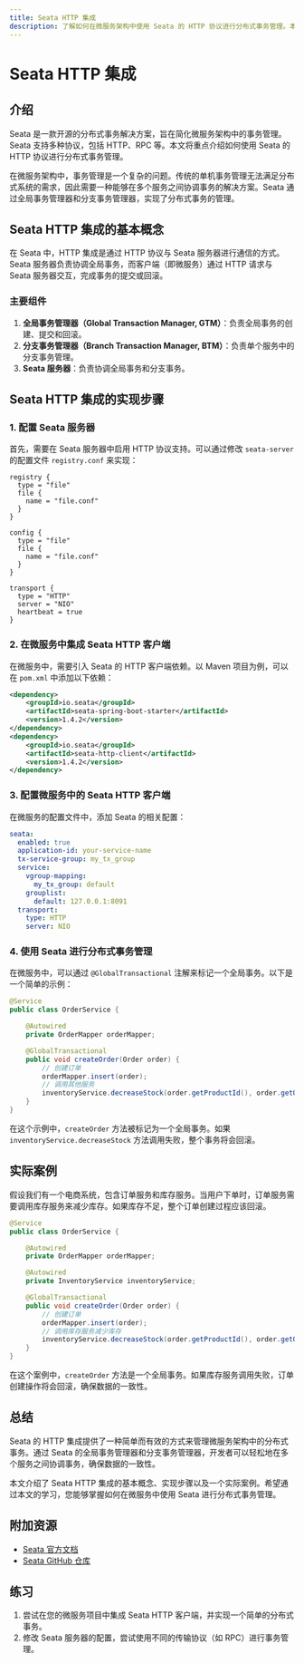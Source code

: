 ```yaml
---
title: Seata HTTP 集成
description: 了解如何在微服务架构中使用 Seata 的 HTTP 协议进行分布式事务管理。本文将从基础概念入手，逐步讲解 Seata HTTP 集成的实现方法，并提供实际案例和代码示例。
---
```


# Seata HTTP 集成

## 介绍

Seata 是一款开源的分布式事务解决方案，旨在简化微服务架构中的事务管理。Seata 支持多种协议，包括 HTTP、RPC 等。本文将重点介绍如何使用 Seata 的 HTTP 协议进行分布式事务管理。

在微服务架构中，事务管理是一个复杂的问题。传统的单机事务管理无法满足分布式系统的需求，因此需要一种能够在多个服务之间协调事务的解决方案。Seata 通过全局事务管理器和分支事务管理器，实现了分布式事务的管理。

## Seata HTTP 集成的基本概念

在 Seata 中，HTTP 集成是通过 HTTP 协议与 Seata 服务器进行通信的方式。Seata 服务器负责协调全局事务，而客户端（即微服务）通过 HTTP 请求与 Seata 服务器交互，完成事务的提交或回滚。

### 主要组件

1. **全局事务管理器（Global Transaction Manager, GTM）**：负责全局事务的创建、提交和回滚。
2. **分支事务管理器（Branch Transaction Manager, BTM）**：负责单个服务中的分支事务管理。
3. **Seata 服务器**：负责协调全局事务和分支事务。

## Seata HTTP 集成的实现步骤

### 1. 配置 Seata 服务器

首先，需要在 Seata 服务器中启用 HTTP 协议支持。可以通过修改 `seata-server` 的配置文件 `registry.conf` 来实现：

```plaintext
registry {
  type = "file"
  file {
    name = "file.conf"
  }
}

config {
  type = "file"
  file {
    name = "file.conf"
  }
}

transport {
  type = "HTTP"
  server = "NIO"
  heartbeat = true
}
```

### 2. 在微服务中集成 Seata HTTP 客户端

在微服务中，需要引入 Seata 的 HTTP 客户端依赖。以 Maven 项目为例，可以在 `pom.xml` 中添加以下依赖：

```xml
<dependency>
    <groupId>io.seata</groupId>
    <artifactId>seata-spring-boot-starter</artifactId>
    <version>1.4.2</version>
</dependency>
<dependency>
    <groupId>io.seata</groupId>
    <artifactId>seata-http-client</artifactId>
    <version>1.4.2</version>
</dependency>
```

### 3. 配置微服务中的 Seata HTTP 客户端

在微服务的配置文件中，添加 Seata 的相关配置：

```yaml
seata:
  enabled: true
  application-id: your-service-name
  tx-service-group: my_tx_group
  service:
    vgroup-mapping:
      my_tx_group: default
    grouplist:
      default: 127.0.0.1:8091
  transport:
    type: HTTP
    server: NIO
```

### 4. 使用 Seata 进行分布式事务管理

在微服务中，可以通过 `@GlobalTransactional` 注解来标记一个全局事务。以下是一个简单的示例：

```java
@Service
public class OrderService {

    @Autowired
    private OrderMapper orderMapper;

    @GlobalTransactional
    public void createOrder(Order order) {
        // 创建订单
        orderMapper.insert(order);
        // 调用其他服务
        inventoryService.decreaseStock(order.getProductId(), order.getQuantity());
    }
}
```

在这个示例中，`createOrder` 方法被标记为一个全局事务。如果 `inventoryService.decreaseStock` 方法调用失败，整个事务将会回滚。

## 实际案例

假设我们有一个电商系统，包含订单服务和库存服务。当用户下单时，订单服务需要调用库存服务来减少库存。如果库存不足，整个订单创建过程应该回滚。

```java
@Service
public class OrderService {

    @Autowired
    private OrderMapper orderMapper;

    @Autowired
    private InventoryService inventoryService;

    @GlobalTransactional
    public void createOrder(Order order) {
        // 创建订单
        orderMapper.insert(order);
        // 调用库存服务减少库存
        inventoryService.decreaseStock(order.getProductId(), order.getQuantity());
    }
}
```

在这个案例中，`createOrder` 方法是一个全局事务。如果库存服务调用失败，订单创建操作将会回滚，确保数据的一致性。

## 总结

Seata 的 HTTP 集成提供了一种简单而有效的方式来管理微服务架构中的分布式事务。通过 Seata 的全局事务管理器和分支事务管理器，开发者可以轻松地在多个服务之间协调事务，确保数据的一致性。

本文介绍了 Seata HTTP 集成的基本概念、实现步骤以及一个实际案例。希望通过本文的学习，您能够掌握如何在微服务中使用 Seata 进行分布式事务管理。

## 附加资源

- [Seata 官方文档](https://seata.io/zh-cn/docs/overview/what-is-seata.html)
- [Seata GitHub 仓库](https://github.com/seata/seata)

## 练习

1. 尝试在您的微服务项目中集成 Seata HTTP 客户端，并实现一个简单的分布式事务。
2. 修改 Seata 服务器的配置，尝试使用不同的传输协议（如 RPC）进行事务管理。
